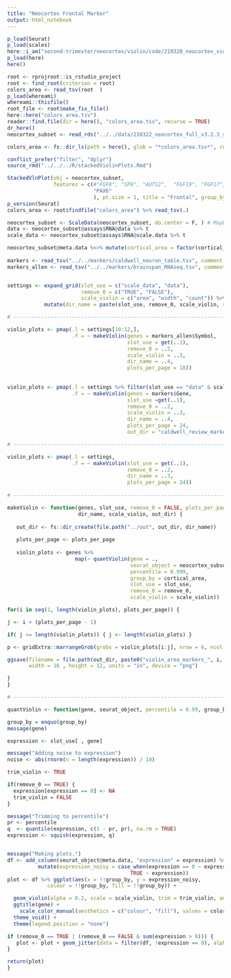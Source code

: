 ```yaml
---
title: "Neocortex Frontal Marker"
output: html_notebook
---
```


```r
p_load(Seurat)
p_load(scales)
here::i_am("second-trimester/neocortex/violin/code/210320_neocortex_violin_plots.Rmd") 
p_load(here)
here()

root <- rprojroot::is_rstudio_project
root <- find_root(criterion = root)
colors_area <- read_tsv(root  )
p_load(whereami)
whereami::thisfile()
root_file <- root$make_fix_file()
here::here("colors_area.tsv")
reader::find.file(dir = here(), "colors_area.tsv", recurse = TRUE)
dr_here()
neocortex_subset <- read_rds("../../data/210322_neocortex_full_v3.2.3_subset_0.05.rds")   

colors_area <- fs::dir_ls(path = here(), glob = "*colors_area.tsv*", recurse = TRUE) %>% read_tsv()
```

```r
conflict_prefer("filter", "dplyr")
source_rmd("../../../R/stackedViolinPlots.Rmd")
```
```r
StackedVlnPlot(obj = neocortex_subset,
               features = c(#"FGF8", "SP8", "AUTS2",  "FGF19", "FGF17", "ETV4", "ETV1", "LMO3", 
                            "PAX6"
                            ), pt.size = 1, title = "Frontal", group_by = "cortical_area")
p_version(Seurat)
colors_area <- root$findfile("colors_area") %>% read_tsv(.)

neocortex_subset <- ScaleData(neocortex_subset, do.center = F, ) # Maybe reduce scale.max ? 
data <- neocortex_subset@assays$RNA@data %>% t
scale_data <- neocortex_subset@assays$RNA@scale.data %>% t

neocortex_subset@meta.data %<>% mutate(cortical_area = factor(cortical_area, levels = colors_area$category))
                                                                                
markers <- read_tsv("../../markers/caldwell_neuron_table.tsv", comment = "//")
markers_allen <- read_tsv("../../markers/brainspan_RNAseq.tsv", comment = "//")


settings <- expand_grid(slot_use = c("scale_data", "data"), 
                        remove_0 = c("TRUE", "FALSE"), 
                        scale_violin = c("area", "width", "count")) %>%
            mutate(dir_name = paste(slot_use, remove_0, scale_violin, sep = "_"))

# -----------------------------------------------------------------------------  

violin_plots <- pmap(.l = settings[10:12,], 
                     .f = ~ makeViolin(genes = markers_allen$Symbol,
                                       slot_use = get(..1), 
                                       remove_0 = ..2,
                                       scale_violin = ..3,
                                       dir_name = ..4,
                                       plots_per_page = 18))
  
  
violin_plots <- pmap(.l = settings %>% filter(slot_use == "data" & scale_violin == "width"), 
                     .f = ~ makeViolin(genes = markers$Gene,
                                       slot_use =get(..1), 
                                       remove_0 = ..2, 
                                       scale_violin = ..3,
                                       dir_name = ..4,
                                       plots_per_page = 24,
                                       out_dir = "caldwell_review_markers"))            

# -----------------------------------------------------------------------------  

violin_plots <- pmap(.l = settings, 
                     .f = ~ makeViolin(slot_use = get(..1), 
                                       remove_0 = ..2, 
                                       dir_name = ..3,
                                       plots_per_page = 24))
                             
# -----------------------------------------------------------------------------                

makeViolin <- function(genes, slot_use, remove_0 = FALSE, plots_per_page = 24, 
                       dir_name, scale_violin, out_dir) {
                
   out_dir <- fs::dir_create(file.path("../out", out_dir, dir_name))
   
   plots_per_page <- plots_per_page
   
   violin_plots <- genes %>% 
                      map(~ quantViolin(gene = ., 
                                        seurat_object = neocortex_subset, 
                                        percentile = 0.999, 
                                        group_by = cortical_area, 
                                        slot_use = slot_use,
                                        remove_0 = remove_0,
                                        scale_violin = scale_violin))

for(i in seq(1, length(violin_plots), plots_per_page)) {

j <- i + (plots_per_page - 1)

if( j >= length(violin_plots)) { j <- length(violin_plots) }

p <- gridExtra::marrangeGrob(grobs = violin_plots[i:j], nrow = 6, ncol = 4)

ggsave(filename = file.path(out_dir, paste0("violin_area_markers_", i, ".png")), plot = p, 
       width = 16 , height = 12, units = "in", device = "png")

}
}

# -----------------------------------------------------------------------------  

quantViolin <- function(gene, seurat_object, percentile = 0.99, group_by, slot_use, remove_0 = FALSE, scale_violin) {

group_by = enquo(group_by)
message(gene)

expression <- slot_use[ , gene]

message("Adding noise to expression")
noise <- abs(rnorm(n = length(expression)) / 10)

trim_violin <- TRUE

if(remove_0 == TRUE) { 
  expression[expression == 0] <- NA
  trim_violin = FALSE
}

message("Trimming to percentile")
pr <- percentile
q  <- quantile(expression, c(1 - pr, pr), na.rm = TRUE)
expression <- squish(expression, q)


message("Making plots.")
df <- add_column(seurat_object@meta.data, "expression" = expression) %>%
          mutate(expression_noisy = case_when(expression == 0 ~ expression + noise,
                                        TRUE ~ expression))
plot <- df %>% ggplot(aes(x = !!group_by, y = expression_noisy, 
             colour = !!group_by, fill = !!group_by)) + 

  geom_violin(alpha = 0.2, scale = scale_violin, trim = trim_violin, adjust = 1) +
  ggtitle(gene) +
    scale_color_manual(aesthetics = c("colour", "fill"), values = colors_area$color) +
  theme_void() +
  theme(legend.position = "none")

if (remove_0 == TRUE | (remove_0 == FALSE & sum(expression > 0))) {
   plot <- plot + geom_jitter(data = filter(df, !expression == 0), alpha = 0.2,  size = 0.3)
}

return(plot)
} 

```

